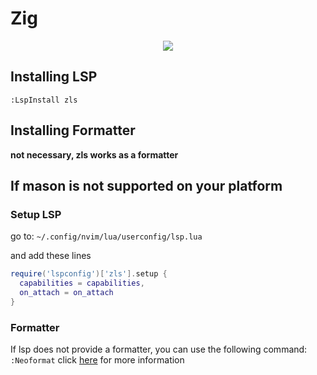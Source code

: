 # Zig
<div align="center">
  <kbd>
    <img src="/MeteorDocs/images/zig.png" width=""/>
  </kbd>
</div>

## Installing LSP

`:LspInstall zls`

## Installing Formatter

**not necessary, zls works as a formatter**

## If mason is not supported on your platform

### Setup LSP

go to: `~/.config/nvim/lua/userconfig/lsp.lua`

and add these lines
```lua filename="lsp.lua" {} copy
require('lspconfig')['zls'].setup {
  capabilities = capabilities,
  on_attach = on_attach
}
```

### Formatter

If lsp does not provide a formatter, you can use the following command: `:Neoformat` click [here](https://github.com/sbdchd/neoformat) for more information
